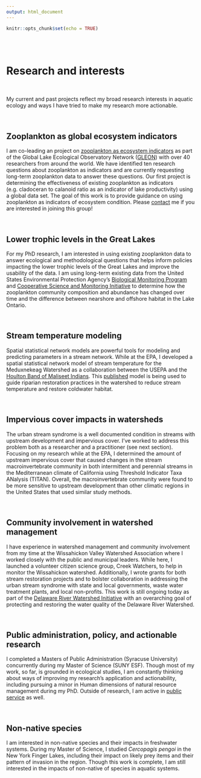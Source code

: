 ```yaml
---
output: html_document
---
```


```r
knitr::opts_chunk$set(echo = TRUE)
```

<br>
<br>

# **Research and interests**

<br>

My current and past projects reflect my broad research interests in aquatic ecology and ways I have tried to make my research more actionable. 

<br>

## Zooplankton as global ecosystem indicators

I am co-leading an project on [zooplankton as ecosystem indicators](https://gleon.org/research/projects/zooplankton-indicators) as part of  the Global Lake Ecological Observatory Network ([GLEON](https://gleon.org/)) with over 40 researchers from around the world. We have identified ten research questions about zooplankton as indicators and are currently requesting long-term zooplankton data to answer these questions. Our first project is determining the effectiveness of existing zooplankton as indicators (e.g. cladoceran to calanoid ratio as an indicator of lake productivity) using a global data set. The goal of this work is to provide guidance on using zooplankton as indicators of ecosystem condition. Please [contact](sef92@cornell.edu) me if you are interested in joining this group!

<br>

## Lower trophic levels in the Great Lakes
For my PhD research, I am interested in using existing zooplankton data to answer ecological and methodological questions that helps inform policies impacting the lower trophic levels of the Great Lakes and improve the usability of the data. I am using long-term existing data from the United States Environmental Protection Agency’s [Biological Monitoring Program](https://www.epa.gov/great-lakes-monitoring/great-lakes-biology-monitoring-program) and [Cooperative Science and Monitoring Initiative](https://www.epa.gov/great-lakes-monitoring/cooperative-science-and-monitoring-initiative-csmi) to determine how the zooplankton community composition and abundance has changed over time and the difference between nearshore and offshore habitat in the Lake Ontario. 

<br>

## Stream temperature modeling
Spatial statistical network models are powerful tools for modeling and predicting parameters in a stream network. While at the EPA, I developed a spatial statistical network model of stream temperature for the Meduxnekeag Watershed as a collaboration between the USEPA and the [Houlton Band of Maliseet Indians](http://www.maliseets.com/index.htm). This [published](https://www.sciencedirect.com/science/article/pii/S0301479720315103) model is being used to guide riparian restoration practices in the watershed to reduce stream temperature and restore coldwater habitat. 

<br>

## Impervious cover impacts in watersheds
The urban stream syndrome is a well documented condition in streams with upstream development and impervious cover. I’ve worked to address this problem both as a researcher and a practitioner (see next section). Focusing on my research while at the EPA, I determined the amount of upstream impervious cover that caused changes in the stream macroinvertebrate community in both intermittent and perennial streams in the Mediterranean climate of California using Threshold Indicator Taxa ANalysis (TITAN). Overall, the macroinvertebrate community were found to be more sensitive to upstream development than other climatic regions in the United States that used similar study methods. 

<br>



## Community involvement in watershed management
I have experience in watershed management and community involvement from my time at the Wissahickon Valley Watershed Association where I worked closely with the public and municipal leaders. While here, I launched a volunteer citizen science group, Creek Watchers, to help in monitor the Wissahickon watershed. Additionally, I wrote grants for both stream restoration projects and to bolster collaboration in addressing the urban stream syndrome with state and local governments, waste water treatment plants, and local non-profits.  This work is still ongoing today as part of the [Delaware River Watershed Initiative](https://4states1source.org/) with an overarching goal of protecting and restoring the water quality of the Delaware River Watershed. 

<br> 

## Public administration, policy, and actionable research
I completed a Masters of Public Administration (Syracuse University) concurrently during my Master of Science (SUNY ESF). Though most of my work, so far, is grounded in ecological studies, I am constantly thinking about ways of improving my research's application and actionability, including pursuing a minor in Human dimensions of natural resource management during my PhD. Outside of research, I am active in [public service](https://sfigary.github.io/website/Other.html) as well. 

<br>

## Non-native species
I am interested in non-native species and their impacts in freshwater systems. During my Master of Science, I studied *Cercopagis pengoi* in the New York Finger Lakes, including their impact on likely prey items and their pattern of invasion in the region. Though this work is complete, I am still interested in the impacts of non-native of species in aquatic systems. 

